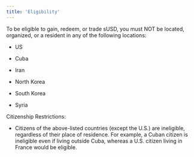 ```yaml
---
title: 'Eligibility'
---
```


To be eligible to gain, redeem, or trade sUSD, you must NOT be located, organized, or a resident in any of the following locations:

* US

* Cuba

* Iran

* North Korea

* South Korea

* Syria

Citizenship Restrictions:

* Citizens of the above-listed countries (except the U.S.) are ineligible, regardless of their place of residence. For example, a Cuban citizen is ineligible even if living outside Cuba, whereas a U.S. citizen living in France would be eligible.
